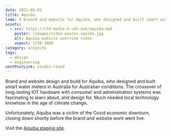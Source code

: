 ```yaml
---
date: 2021-05-01
title: Aquiba
lede: A breand and website for Aquiba, who designed and built smart water meters in Australia for Australian conditions.
assets:
  - src: https://cfd-media.b-cdn.net/aquiba.mp4
    poster: /images/video-poster-aquiba.jpg
    alt: Aquiba website overview video
    aspect: 1728-1080
category: projects
tags:
  - design
  - engineering
nextPostLink: studio-round
---
```


<MediaDialogVideo
  aspect="1728-1080"
  src="https://cfd-media.b-cdn.net/aquiba.mp4"
  poster="/images/video-poster-aquiba.jpg"
/>

Brand and website design and build for Aquiba, who designed and built smart water meters in Australia for Australian conditions. The crossover of long-lasting IOT hardware with consumer and administration systems was fascinating to learn about, and design for. Much needed local technology knowhow in the age of climate change.

Unfortunately, Aquiba was a victim of the Covid economic downturn, closing down shortly before the brand and website work went live.

Visit the [Aquiba staging site](https://aquiba.netlify.app/).
